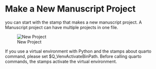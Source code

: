 

# Make a New Manuscript Project

you can start with the stamp that makes a new manuscript project.
A Manuscript project can have multiple projects in one file.

![New Project](screenshots/newproject02.png)

If you use a virtual environment with Python and the stamps about quarto command, please set $Q_VenvActivateBinPath.
Before calling quarto commands, the stamps activate the virtual environment.






